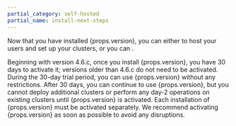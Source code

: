 ```yaml
---
partial_category: self-hosted
partial_name: install-next-steps
---
```


Now that you have installed {props.version}, you can either
    <PaletteVertexUrlMapper
        edition={props.edition}
        text="create a tenant"
        url="/system-management/tenant-management"
    /> to host your users and set up your clusters, or you can
    <PaletteVertexUrlMapper
        edition={props.edition}
        text="activate your installation"
        url="/activate-installation"
    /> .     

Beginning with version 4.6.c, once you install {props.version}, you have 30 days to activate it; versions older than 4.6.c do not need to be activated. During the 30-day trial period, you can use {props.version} without any restrictions. After 30 days, you can continue to use {props.version}, but you cannot deploy additional clusters or perform any day-2 operations on existing clusters until {props.version} is activated. Each installation of {props.version} must be activated separately. We recommend activating {props.version} as soon as possible to avoid any disruptions.